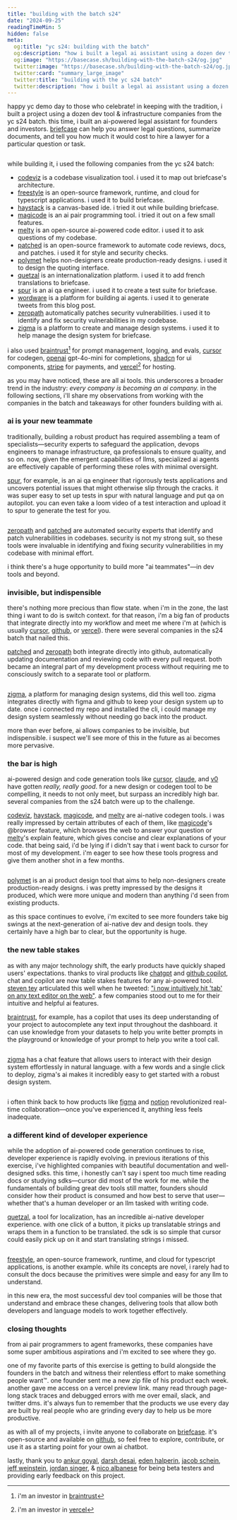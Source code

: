 ```yaml
---
title: "building with the batch s24"
date: "2024-09-25"
readingTimeMin: 5
hidden: false
meta:
  og:title: "yc s24: building with the batch"
  og:description: "how i built a legal ai assistant using a dozen dev tool & infrastructure companies from the yc s24 batch"
  og:image: "https://basecase.sh/building-with-the-batch-s24/og.jpg"
  twitter:image: "https://basecase.sh/building-with-the-batch-s24/og.jpg"
  twitter:card: "summary_large_image"
  twitter:title: "building with the yc s24 batch"
  twitter:description: "how i built a legal ai assistant using a dozen dev tool & infrastructure companies from the yc s24 batch"
---
```


happy yc demo day to those who celebrate! in keeping with the tradition, i built a project using a dozen dev tool & infrastructure companies from the yc s24 batch. this time, i built an ai-powered legal assistant for founders and investors. [briefcase](https://briefcase.chat/) can help you answer legal questions, summarize documents, and tell you how much it would cost to hire a lawyer for a particular question or task.

<img src="/building-with-the-batch-s24/briefcase.gif" alt="" />

while building it, i used the following companies from the yc s24 batch:

- [codeviz](https://www.codeviz.ai/) is a codebase visualization tool. i used it to map out briefcase's architecture.
- [freestyle](https://www.freestyle.sh/) is an open-source framework, runtime, and cloud for typescript applications. i used it to build briefcase.
- [haystack](https://haystackeditor.com/) is a canvas-based ide. i tried it out while building briefcase.
- [magicode](https://magicode.ai/) is an ai pair programming tool. i tried it out on a few small features.
- [melty](https://melty.sh/) is an open-source ai-powered code editor. i used it to ask questions of my codebase.
- [patched](https://patched.codes/) is an open-source framework to automate code reviews, docs, and patches. i used it for style and security checks.
- [polymet](https://www.polymet.ai/) helps non-designers create production-ready designs. i used it to design the quoting interface.
- [quetzal](https://getquetzal.com/) is an internationalization platform. i used it to add french translations to briefcase.
- [spur](https://www.spurtest.com/) is an ai qa engineer. i used it to create a test suite for briefcase.
- [wordware](https://www.wordware.ai/) is a platform for building ai agents. i used it to generate tweets from this blog post.
- [zeropath](https://www.zeropath.com/) automatically patches security vulnerabilities. i used it to identify and fix security vulnerabilities in my codebase.
- [zigma](https://zigma.io/) is a platform to create and manage design systems. i used it to help manage the design system for briefcase.

i also used [braintrust](https://www.braintrust.dev/)[^1] for prompt management, logging, and evals, [cursor](https://www.cursor.com/) for codegen, [openai](https://openai.com) gpt-4o-mini for completions, [shadcn](https://ui.shadcn.com/) for ui components, [stripe](https://stripe.com/) for payments, and [vercel](https://vercel.com)[^2] for hosting.

as you may have noticed, these are all ai tools. this underscores a broader trend in the industry: *every company is becoming an ai company.* in the following sections, i'll share my observations from working with the companies in the batch and takeaways for other founders building with ai.

### ai is your new teammate

traditionally, building a robust product has required assembling a team of specialists—security experts to safeguard the application, devops engineers to manage infrastructure, qa professionals to ensure quality, and so on. now, given the emergent capabilities of llms, specialized ai agents are effectively capable of performing these roles with minimal oversight.

[spur](https://www.spurtest.com/), for example, is an ai qa engineer that rigorously tests applications and uncovers potential issues that might otherwise slip through the cracks. it was super easy to set up tests in spur with natural language and put qa on autopilot. you can even take a loom video of a test interaction and upload it to spur to generate the test for you.

<img src="/building-with-the-batch-s24/spur.gif" alt="" />

[zeropath](https://www.zeropath.com/) and [patched](https://patched.codes/) are automated security experts that identify and patch vulnerabilities in codebases. security is not my strong suit, so these tools were invaluable in identifying and fixing security vulnerabilities in my codebase with minimal effort.

i think there's a huge opportunity to build more "ai teammates"—in dev tools and beyond.

### invisible, but indispensible

there's nothing more precious than flow state. when i'm in the zone, the last thing i want to do is switch context. for that reason, i'm a big fan of products that integrate directly into my workflow and meet me where i'm at (which is usually [cursor](https://www.cursor.com/), [github](https://github.com/), or [vercel](https://vercel.com)). there were several companies in the s24 batch that nailed this.

[patched](https://patched.codes/) and [zeropath](https://www.zeropath.com/) both integrate directly into github, automatically updating documentation and reviewing code with every pull request. both became an integral part of my development process without requiring me to consciously switch to a separate tool or platform.

<img src="/building-with-the-batch-s24/patched.png" alt="" />

[zigma](https://www.zigma.io/), a platform for managing design systems, did this well too. zigma integrates directly with figma and github to keep your design system up to date. once i connected my repo and installed the cli, i could manage my design system seamlessly without needing go back into the product.

more than ever before, ai allows companies to be invisible, but indispensible. i suspect we'll see more of this in the future as ai becomes more pervasive.

### the bar is high

ai-powered design and code generation tools like [cursor](https://www.cursor.com/), [claude](https://www.claude.ai/), and [v0](https://www.v0.dev/) have gotten *really, really good*. for a new design or codegen tool to be compelling, it needs to not only meet, but surpass an incredibly high bar. several companies from the s24 batch were up to the challenge. 

[codeviz](https://www.codeviz.ai/), [haystack](https://haystackeditor.com/), [magicode](https://magicode.ai/), and [melty](https://melty.sh/) are ai-native codegen tools. i was really impressed by certain attributes of each of them, like [magicode](https://magicode.ai/)'s @browser feature, which browses the web to answer your question or [melty](https://melty.sh/)'s explain feature, which gives concise and clear explanations of your code. that being said, i'd be lying if i didn't say that i went back to cursor for most of my development. i'm eager to see how these tools progress and give them another shot in a few months.

<img src="/building-with-the-batch-s24/melty.gif" alt="" />

[polymet](https://www.polymet.ai/) is an ai product design tool that aims to help non-designers create production-ready designs. i was pretty impressed by the designs it produced, which were more unique and modern than anything i'd seen from existing products.

as this space continues to evolve, i'm excited to see more founders take big swings at the next-generation of ai-native dev and design tools. they certainly have a high bar to clear, but the opportunity is huge.

### the new table stakes

as with any major technology shift, the early products have quickly shaped users' expectations. thanks to viral products like [chatgpt](https://chatgpt.com/) and [github copilot](https://copilot.github.com/), chat and copilot are now table stakes features for any ai-powered tool. [steven tey](https://x.com/steventey) articulated this well when he tweeted: ["i now intuitively hit 'tab' on any text editor on the web"](https://x.com/steventey/status/1831383743405474116). a few companies stood out to me for their intuitive and helpful ai features.

[braintrust](https://www.braintrust.dev/), for example, has a copilot that uses its deep understanding of your project to autocomplete any text input throughout the dashboard. it can use knowledge from your datasets to help you write better prompts in the playground or knowledge of your prompt to help you write a tool call.

<img src="/building-with-the-batch-s24/braintrust.gif" alt="" />

[zigma](https://www.zigma.io/) has a chat feature that allows users to interact with their design system effortlessly in natural language. with a few words and a single click to deploy, zigma's ai makes it incredibly easy to get started with a robust design system.

<img src="/building-with-the-batch-s24/zigma.gif" alt="" />

i often think back to how products like [figma](https://www.figma.com/) and [notion](https://www.notion.so/) revolutionized real-time collaboration—once you've experienced it, anything less feels inadequate. 

### a different kind of developer experience

while the adoption of ai-powered code generation continues to rise, developer experience is rapidly evolving. in previous iterations of this exercise, i've highlighted companies with beautiful documentation and well-designed sdks. this time, i honestly can't say i spent too much time reading docs or studying sdks—cursor did most of the work for me. while the fundamentals of building great dev tools still matter, founders should consider how their product is consumed and how best to serve that user—whether that's a human developer or an llm tasked with writing code.

[quetzal](https://getquetzal.com/), a tool for localization, has an incredible ai-native developer experience. with one click of a button, it picks up translatable strings and wraps them in a function to be translated. the sdk is so simple that cursor could easily pick up on it and start translating strings i missed. 

<img src="/building-with-the-batch-s24/quetzal.gif" alt="" />

[freestyle](https://www.freestyle.sh/), an open-source framework, runtime, and cloud for typescript applications, is another example. while its concepts are novel, i rarely had to consult the docs because the primitives were simple and easy for any llm to understand.

in this new era, the most successful dev tool companies will be those that understand and embrace these changes, delivering tools that allow both developers and language models to work together effectively.

### closing thoughts

from ai pair programmers to agent frameworks, these companies have some super ambitious aspirations and i'm excited to see where they go.

one of my favorite parts of this exercise is getting to build alongside the founders in the batch and witness their relentless effort to make something people want™️. one founder sent me a new zip file of his product each week. another gave me access on a vercel preview link. many read through page-long stack traces and debugged errors with me over email, slack, and twitter dms. it's always fun to remember that the products we use every day are built by real people who are grinding every day to help us be more productive. 

as with all of my projects, i invite anyone to collaborate on [briefcase](https://briefcase.chat/). it's open-source and available on [github](https://github.com/alanagoyal/briefcase), so feel free to explore, contribute, or use it as a starting point for your own ai chatbot.

lastly, thank you to [ankur goyal](https://x.com/ankrgyl), [darsh desai](https://x.com/darshan1394), [eden halperin](https://x.com/eden_halperin), [jacob schein](https://jacobschein.com/), [jeff weinstein](https://x.com/jeff_weinstein), [jordan singer](https://x.com/jsngr), & [nico albanese](https://x.com/nicoalbanese10) for being beta testers and providing early feedback on this project.

[^1]: i'm an investor in [braintrust](https://www.braintrust.dev/)
[^2]: i'm an investor in [vercel](https://vercel.com)


